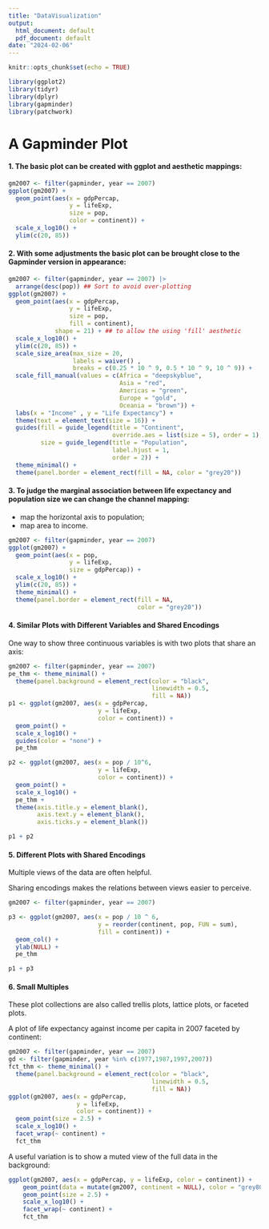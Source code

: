```yaml
---
title: "DataVisualization"
output:
  html_document: default
  pdf_document: default
date: "2024-02-06"
---
```


```r
knitr::opts_chunk$set(echo = TRUE)
```

```r
library(ggplot2)
library(tidyr)
library(dplyr)
library(gapminder)
library(patchwork)
```

# A Gapminder Plot

#### 1. The basic plot can be created with ggplot and aesthetic mappings:

```r
gm2007 <- filter(gapminder, year == 2007)
ggplot(gm2007) +
  geom_point(aes(x = gdpPercap,
                 y = lifeExp,
                 size = pop,
                 color = continent)) +
  scale_x_log10() +
  ylim(c(20, 85))
```

#### 2. With some adjustments the basic plot can be brought close to the Gapminder version in appearance:

```r
gm2007 <- filter(gapminder, year == 2007) |>
  arrange(desc(pop)) ## Sort to avoid over-plotting
ggplot(gm2007) +
  geom_point(aes(x = gdpPercap,
                 y = lifeExp,
                 size = pop,
                 fill = continent),
             shape = 21) + ## to allow the using 'fill' aesthetic
  scale_x_log10() +
  ylim(c(20, 85)) +
  scale_size_area(max_size = 20,
                  labels = waiver() ,
                  breaks = c(0.25 * 10 ^ 9, 0.5 * 10 ^ 9, 10 ^ 9)) +
  scale_fill_manual(values = c(Africa = "deepskyblue",
                               Asia = "red",
                               Americas = "green",
                               Europe = "gold",
                               Oceania = "brown")) +
  labs(x = "Income" , y = "Life Expectancy") +
  theme(text = element_text(size = 16)) +
  guides(fill = guide_legend(title = "Continent",
                             override.aes = list(size = 5), order = 1),
         size = guide_legend(title = "Population",
                             label.hjust = 1,
                             order = 2)) + 
  theme_minimal() + 
  theme(panel.border = element_rect(fill = NA, color = "grey20"))


```

#### 3. To judge the marginal association between life expectancy and population size we can change the channel mapping:

-   map the horizontal axis to population;
-   map area to income.

```r
gm2007 <- filter(gapminder, year == 2007)
ggplot(gm2007) +
  geom_point(aes(x = pop,
                 y = lifeExp,
                 size = gdpPercap)) +
  scale_x_log10() +
  ylim(c(20, 85)) +
  theme_minimal() +
  theme(panel.border = element_rect(fill = NA,
                                    color = "grey20"))

```
#### 4. Similar Plots with Different Variables and Shared Encodings 
One way to show three continuous variables is with two plots that share an axis:

```r
gm2007 <- filter(gapminder, year == 2007)
pe_thm <- theme_minimal() +
  theme(panel.background = element_rect(color = "black",
                                        linewidth = 0.5,
                                        fill = NA))
p1 <- ggplot(gm2007, aes(x = gdpPercap, 
                         y = lifeExp, 
                         color = continent)) +
  geom_point() +
  scale_x_log10() +
  guides(color = "none") +
  pe_thm

p2 <- ggplot(gm2007, aes(x = pop / 10^6,
                         y = lifeExp,
                         color = continent)) +
  geom_point() + 
  scale_x_log10() +
  pe_thm +
  theme(axis.title.y = element_blank(),
        axis.text.y = element_blank(),
        axis.ticks.y = element_blank())

p1 + p2


```

#### 5. Different Plots with Shared Encodings
Multiple views of the data are often helpful.

Sharing encodings makes the relations between views easier to perceive.

```r
gm2007 <- filter(gapminder, year == 2007)

p3 <- ggplot(gm2007, aes(x = pop / 10 ^ 6,
                         y = reorder(continent, pop, FUN = sum),
                         fill = continent)) +
  geom_col() +
  ylab(NULL) +
  pe_thm

p1 + p3
```

#### 6. Small Multiples
These plot collections are also called trellis plots, lattice plots, or faceted plots.

A plot of life expectancy against income per capita in 2007 faceted by continent:

```r
gm2007 <- filter(gapminder, year == 2007)
gd <- filter(gapminder, year %in% c(1977,1987,1997,2007))
fct_thm <- theme_minimal() +
  theme(panel.background = element_rect(color = "black",
                                        linewidth = 0.5,
                                        fill = NA))
ggplot(gm2007, aes(x = gdpPercap,
                   y = lifeExp,
                   color = continent)) +
  geom_point(size = 2.5) +
  scale_x_log10() +
  facet_wrap(~ continent) +
  fct_thm

```

A useful variation is to show a muted view of the full data in the background:

```r
ggplot(gm2007, aes(x = gdpPercap, y = lifeExp, color = continent)) +
    geom_point(data = mutate(gm2007, continent = NULL), color = "grey80") +
    geom_point(size = 2.5) +
    scale_x_log10() +
    facet_wrap(~ continent) +
    fct_thm

```







